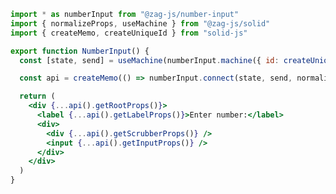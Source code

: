 ```jsx {14}
import * as numberInput from "@zag-js/number-input"
import { normalizeProps, useMachine } from "@zag-js/solid"
import { createMemo, createUniqueId } from "solid-js"

export function NumberInput() {
  const [state, send] = useMachine(numberInput.machine({ id: createUniqueId() }))

  const api = createMemo(() => numberInput.connect(state, send, normalizeProps))

  return (
    <div {...api().getRootProps()}>
      <label {...api().getLabelProps()}>Enter number:</label>
      <div>
        <div {...api().getScrubberProps()} />
        <input {...api().getInputProps()} />
      </div>
    </div>
  )
}
```

